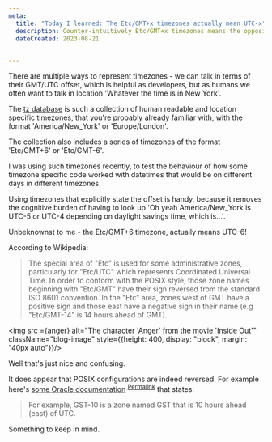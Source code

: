 ```yaml
---
meta:
  title: "Today I learned: The Etc/GMT+x timezones actually mean UTC-x" 
  description: Counter-intuitively Etc/GMT+x timezones means the opposite of how they appear in an ISO 8601 formatted date string.
  dateCreated: 2023-08-21

  
---
```




There are multiple ways to represent timezones - we can talk in terms of their GMT/UTC offset, which is helpful as developers, but as humans we often want to talk in location 'Whatever the time is in New York'. 

The [tz database](https://en.wikipedia.org/wiki/Tz_database) is such a collection of human readable and location specific timezones, that you're probably already familiar with, with the format 'America/New_York' or 'Europe/London'. 

The collection also includes a series of timezones of the format 'Etc/GMT+6' or 'Etc/GMT-6'. 

I was using such timezones recently, to test the behaviour of how some timezone specific code worked with datetimes that would be on different days in different timezones. 

Using timezones that explicitly state the offset is handy, because it removes the cognitive burden of having to look up 'Oh yeah America/New_York is UTC-5 or UTC-4 depending on daylight savings time, which is...'.

Unbeknownst to me - the Etc/GMT+6 timezone, actually means UTC-6! 

According to Wikipedia:

>The special area of "Etc" is used for some administrative zones, particularly for "Etc/UTC" which represents Coordinated Universal Time. In order to conform with the POSIX style, those zone names beginning with "Etc/GMT" have their sign reversed from the standard ISO 8601 convention. In the "Etc" area, zones west of GMT have a positive sign and those east have a negative sign in their name (e.g "Etc/GMT-14" is 14 hours ahead of GMT).

<img src ={anger} alt="The character 'Anger' from the movie 'Inside Out'" className="blog-image" style={{height: 400, display: "block", margin: "40px auto"}}/>

Well that's just nice and confusing. 

It does appear that POSIX configurations are indeed reversed. For example here's [some Oracle documentation](https://docs.oracle.com/cd/E80921_01/html/esbc_ecz740_configuration/GUID-BDB20D7D-4656-44DF-B823-F7CE52E5CC8A.htm#Configuring-Timezone-using-POSIX-Format) <sup>[Permalink](https://web.archive.org/web/20230821022910/https://docs.oracle.com/cd/E80921_01/html/esbc_ecz740_configuration/GUID-BDB20D7D-4656-44DF-B823-F7CE52E5CC8A.htm#Configuring-Timezone-using-POSIX-Format)</sup> that states:

>For example, GST-10 is a zone named GST that is 10 hours ahead (east) of UTC.

Something to keep in mind. 